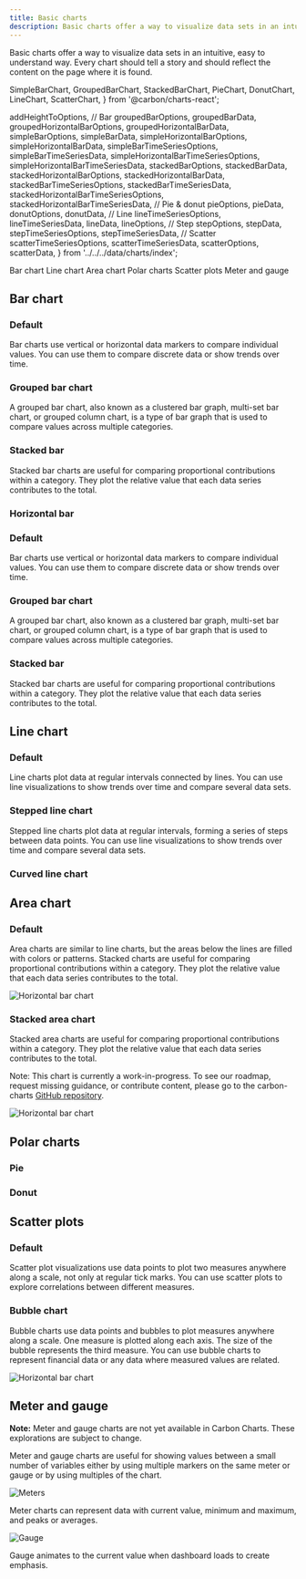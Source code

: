 ```yaml
---
title: Basic charts
description: Basic charts offer a way to visualize data sets in an intuitive, easy to understand way
---
```


<PageDescription>

Basic charts offer a way to visualize data sets in an intuitive, easy to understand way. Every chart should tell a story and should reflect the content on the page where it is found.

</PageDescription>


  SimpleBarChart,
  GroupedBarChart,
  StackedBarChart,
  PieChart,
  DonutChart,
  LineChart,
  ScatterChart,
} from '@carbon/charts-react';

  addHeightToOptions,
  // Bar
  groupedBarOptions,
  groupedBarData,
  groupedHorizontalBarOptions,
  groupedHorizontalBarData,
  simpleBarOptions,
  simpleBarData,
  simpleHorizontalBarOptions,
  simpleHorizontalBarData,
  simpleBarTimeSeriesOptions,
  simpleBarTimeSeriesData,
  simpleHorizontalBarTimeSeriesOptions,
  simpleHorizontalBarTimeSeriesData,
  stackedBarOptions,
  stackedBarData,
  stackedHorizontalBarOptions,
  stackedHorizontalBarData,
  stackedBarTimeSeriesOptions,
  stackedBarTimeSeriesData,
  stackedHorizontalBarTimeSeriesOptions,
  stackedHorizontalBarTimeSeriesData,
  // Pie & donut
  pieOptions,
  pieData,
  donutOptions,
  donutData,
  // Line
  lineTimeSeriesOptions,
  lineTimeSeriesData,
  lineData,
  lineOptions,
  // Step
  stepOptions,
  stepData,
  stepTimeSeriesOptions,
  stepTimeSeriesData,
  // Scatter
  scatterTimeSeriesOptions,
  scatterTimeSeriesData,
  scatterOptions,
  scatterData,
} from '../../../data/charts/index';

<AnchorLinks>

<AnchorLink>Bar chart</AnchorLink>
<AnchorLink>Line chart</AnchorLink>
<AnchorLink>Area chart</AnchorLink>
<AnchorLink>Polar charts</AnchorLink>
<AnchorLink>Scatter plots</AnchorLink>
<AnchorLink>Meter and gauge</AnchorLink>

</AnchorLinks>

## Bar chart

### Default

Bar charts use vertical or horizontal data markers to compare individual values. You can use them to compare discrete data or show trends over time.

<SimpleBarChart
  data={simpleBarData}
  options={addHeightToOptions(simpleBarOptions)}
/>

<SimpleBarChart
  data={simpleBarTimeSeriesData}
  options={addHeightToOptions(simpleBarTimeSeriesOptions)}
/>

### Grouped bar chart

A grouped bar chart, also known as a clustered bar graph, multi-set bar chart, or grouped column chart, is a type of bar graph that is used to compare values across multiple categories.

<GroupedBarChart
  data={groupedBarData}
  options={addHeightToOptions(groupedBarOptions)}
/>

### Stacked bar

Stacked bar charts are useful for comparing proportional contributions within a category. They plot the relative value that each data series contributes to the total.

<StackedBarChart
  data={stackedBarData}
  options={addHeightToOptions(stackedBarOptions)}
/>

<StackedBarChart
  data={stackedBarTimeSeriesData}
  options={addHeightToOptions(stackedBarTimeSeriesOptions)}
/>

### Horizontal bar

### Default

Bar charts use vertical or horizontal data markers to compare individual values. You can use them to compare discrete data or show trends over time.

<SimpleBarChart
  data={simpleHorizontalBarData}
  options={addHeightToOptions(simpleHorizontalBarOptions)}
/>

<SimpleBarChart
  data={simpleHorizontalBarTimeSeriesData}
  options={addHeightToOptions(simpleHorizontalBarTimeSeriesOptions)}
/>

### Grouped bar chart

A grouped bar chart, also known as a clustered bar graph, multi-set bar chart, or grouped column chart, is a type of bar graph that is used to compare values across multiple categories.

<GroupedBarChart
  data={groupedHorizontalBarData}
  options={addHeightToOptions(groupedHorizontalBarOptions)}
/>

### Stacked bar

Stacked bar charts are useful for comparing proportional contributions within a category. They plot the relative value that each data series contributes to the total.

<StackedBarChart
  data={stackedHorizontalBarData}
  options={addHeightToOptions(stackedHorizontalBarOptions)}
/>

<StackedBarChart
  data={stackedHorizontalBarTimeSeriesData}
  options={addHeightToOptions(stackedHorizontalBarTimeSeriesOptions)}
/>

## Line chart

### Default

Line charts plot data at regular intervals connected by lines. You can use line visualizations to show trends over time and compare several data sets.

<LineChart data={lineData} options={addHeightToOptions(lineOptions)} />

<LineChart
  data={lineTimeSeriesData}
  options={addHeightToOptions(lineTimeSeriesOptions)}
/>

### Stepped line chart

Stepped line charts plot data at regular intervals, forming a series of steps between data points. You can use line visualizations to show trends over time and compare several data sets.

<LineChart data={stepData} options={addHeightToOptions(stepOptions)} />

### Curved line chart

<LineChart
  data={lineTimeSeriesData}
  options={addHeightToOptions(lineTimeSeriesOptions)}
/>

## Area chart

### Default

Area charts are similar to line charts, but the areas below the lines are filled with colors or patterns. Stacked charts are useful for comparing proportional contributions within a category. They plot the relative value that each data series contributes to the total.

<Row>
<Column  colLg={8} colMd={6} colSm={4}>

![Horizontal bar chart](images/charts-basic-area.jpg)

</Column>
</Row>

### Stacked area chart

Stacked area charts are useful for comparing proportional contributions within a category. They plot the relative value that each data series contributes to the total.

<InlineNotification>

Note: This chart is currently a work-in-progress. To see our roadmap, request missing guidance, or contribute content, please go to the carbon-charts [GitHub repository](https://github.com/carbon-design-system/carbon-charts).

</InlineNotification>

<Row>
<Column  colLg={8} colMd={6} colSm={4}>

![Horizontal bar chart](images/charts-basic-areastacked.jpg)

</Column>
</Row>

## Polar charts

### Pie

<PieChart data={pieData} options={addHeightToOptions(pieOptions)} />

### Donut

<DonutChart data={donutData} options={addHeightToOptions(donutOptions)} />

## Scatter plots

### Default

Scatter plot visualizations use data points to plot two measures anywhere along a scale, not only at regular tick marks. You can use scatter plots to explore correlations between different measures.

<ScatterChart data={scatterData} options={addHeightToOptions(scatterOptions)} />

<ScatterChart
  data={scatterTimeSeriesData}
  options={addHeightToOptions(scatterTimeSeriesOptions)}
/>

### Bubble chart

Bubble charts use data points and bubbles to plot measures anywhere along a scale. One measure is plotted along each axis. The size of the bubble represents the third measure. You can use bubble charts to represent financial data or any data where measured values are related.

<Row>
<Column  colLg={8} colMd={6} colSm={4}>

![Horizontal bar chart](images/charts-basic-bubble.jpg)

</Column>
</Row>

## Meter and gauge

<InlineNotification>

**Note:** Meter and gauge charts are not yet available in Carbon Charts. These explorations are subject to change.

</InlineNotification>

Meter and gauge charts are useful for showing values between a small number of variables either by using multiple markers on the same meter or gauge or by using multiples of the chart.

<Row>
<Column colMd={4} colLg={4}>

![Meters](images/charts-basic-meter.jpg)

<Caption>
Meter charts can represent data with current value, minimum and maximum, and peaks or averages.
</Caption>
</Column>

<Column colMd={4} colLg={4}>

![Gauge](images/charts-basic-gauge.jpg)

<Caption>
  Gauge animates to the current value when dashboard loads to create emphasis.
</Caption>

</Column>
</Row>
